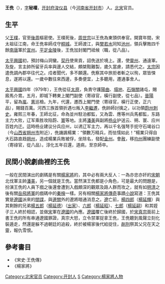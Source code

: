 '''王侁'''（{{bd|?||?||}}），[[表字|字]]'''秘權'''，[[开封府|开封府]][[浚仪县_(西汉)|浚仪县]]（今[[河南省|河南省]][[开封市|开封市]]）人。[[北宋|北宋]]官员。

== 生平 ==

父[[王樸|王樸]]，官至[[後周|後周]]樞密使。王樸死後，[[柴榮|周世宗]]以王侁為東頭供奉官。開寶年間，宋太祖征江南，命王侁率師戍守[[桐城|桐城]]。王師渡江，與[[樊若水|樊若水]]同知[[池州_(古代)|池州]]，領兵擊敗四千餘[[南唐|南唐]]軍於[[宣州_(隋朝)|宣州]]。[[宋灭南唐之战|平定金陵]]後，王侁加封閣門祗候（職，從八品）。

[[太平興國|太平興國]]初，預討梅山洞蠻。[[契丹|契丹]]使來貢，詔侁送於境上。還，使[[靈州|靈州]]、通遠軍。及旋，言主帥所留牙兵率與邊人交結，頗桀黠難製，歲久當慮，請悉代之。[[宋太宗|太宗]]因遣侁調內郡卒往代之。戍者聞代，多不願還。侁察其中旅拒者斬之以徇，眾皆悚息，遂將以還。一歲中數往來西邊，多奏便宜，上多聽用，遷通事舍人。

[[太平興國|太平興國]]四年（979年），王侁從征[[太原|太原]]，負責守護[[陽曲|陽曲]]、[[塌地|塌地]]、[[石嶺關|石嶺關]]諸屯，賜廄馬介胄。五月，即城下轉東上閣門副使（寄祿官，橫行副使，從七品）。[[晉陽|晉陽]]平，留為[[嵐州|嵐]]、[[憲州|憲]]巡檢。九年，代還，遷西上閣門使（寄祿官，橫行正使，正六品），賜錢百萬。河西三族首領折遇乜叛入[[李繼遷|李繼遷]]，侁帥師討擒之，以功領[[蔚州|蔚州]][[刺史|刺史]]。雍熙三年春，王師北征，命為並州駐泊都監，又為雲、應等州兵馬都監，东路主力大败，辽军乘胜攻陷蔚、[[寰州|寰]]等地。主將[[潘美|潘美]]與副將[[杨业|杨业]]护送云、朔、寰、应州百姓内迁。這時杨业建议分兵应州，以诱辽军主力，再以千名强弩手扼守石竭谷口（今[[山西省|山西省]][[朔州市|朔州市]]附近），侁譏諷楊業：“領數万精兵，而怯懦如此！”楊業只得自大石路直趋[[朔州|朔州]]，造成楊業兵敗被俘，坐除名，發配[[金州_(西魏)|金州]]。會[[赦|赦]]，移[[均州|均州]]團練副使（寄祿官，從八品）。淳化五年召還，道病，至京師卒。

==民間小說劇曲裡的王侁==
一般在民間演出的劇碼是有關[[楊家將|楊家將]]的，其中必有兩大反人：一為亦忠亦奸的[[宋朝|宋朝]]北伐軍主帥[[潘美|潘美]]，另一個就是王侁。當然演王侁都是小角色，可是最大的問題是，扮演王侁的人員下戲之後還會遭到入戲頗深的觀眾及路人群而攻之，就有如[[明朝|明]][[清朝|清]]之後有關[[岳飛|岳飛]][[將軍|將軍]]的戲碼中的[[秦檜|秦檜]]一樣。另有相關[[楊家將|楊家將]][[傳奇|傳奇]]事蹟[[小說|小說]]寫道：王侁其實是[[遼國|遼國]]派來的[[間諜|間諜]]，與[[邊關|邊關]]外的遼將暗通消息之。[[遼|遼]]亡前，[[楊四郎|楊四郎]]（[[楊延輝|楊延輝]]）與其剩餘的兄弟[[楊五郎|楊五郎]]（[[楊延德|楊延德]]）（[[出家|出家]]）、[[六郎|六郎]]（[[楊延昭|楊延昭]]）、[[七郎|七郎]]（[[楊延嗣|楊延嗣]]）和其姪子三人終於相認，並做[[宋|宋]]軍在[[遼國|遼國]]的內應。[[遼國|遼國]]覆亡後終於歸國，於[[宋真宗|宋真宗]]面前上書王侁的所有串通遼國罪證，真宗大怒，立令禁軍捉拿王侁，王侁聽到風聲立刻化裝遁走，然還是躲不過朝廷的追殺，終於被楊家後代給捉住，[[剮刑|剮刑]]祭其父兄在天之靈，報仇雪恨。

==參考書目==
* 《宋史·王侁傳》
* 《楊家將》
{{DEFAULTSORT:W}}
[[Category:北宋官员|Category:北宋官员]]
[[Category:开封人|Category:开封人]]
[[Category:王姓|S]]
[[Category:楊家將人物|Category:楊家將人物]]